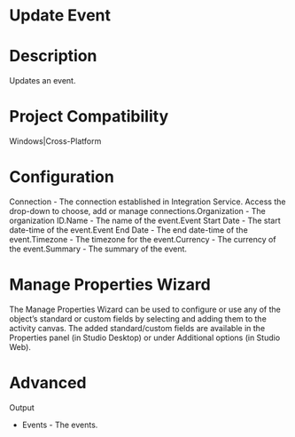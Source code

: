 ﻿# Update Event

# Description

Updates an event.

# Project Compatibility

Windows|Cross-Platform

# Configuration

Connection - The connection established in Integration Service.
                        Access the drop-down to choose, add or manage connections.Organization - The organization ID.Name - The name of the event.Event Start Date - The start date-time of the event.Event End Date - The end date-time of the event.Timezone - The timezone for the event.Currency - The currency of the event.Summary - The summary of the event.

# Manage Properties Wizard

The Manage Properties Wizard can be used to configure or use any of the object’s
                standard or custom fields by selecting and adding them to the activity canvas. The
                added standard/custom fields are available in the Properties panel (in Studio
                Desktop) or under Additional options (in Studio Web).

# Advanced

Output

* Events - The events.
